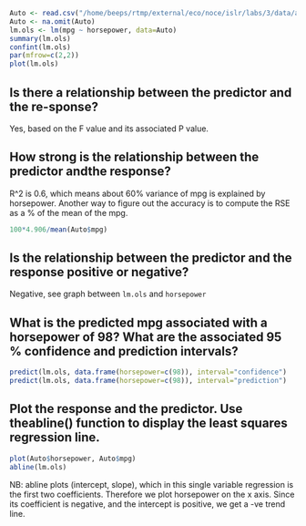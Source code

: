 ```r
Auto <- read.csv("/home/beeps/rtmp/external/eco/noce/islr/labs/3/data/auto.csv", header=T, na.strings="?")
Auto <- na.omit(Auto)
lm.ols <- lm(mpg ~ horsepower, data=Auto)
summary(lm.ols)
confint(lm.ols)
par(mfrow=c(2,2))
plot(lm.ols)
```

## Is there a relationship between the predictor and the re-sponse?

Yes, based on the F value and its associated P value.

## How strong is the relationship between the predictor andthe response?

R^2 is 0.6, which means about 60% variance of mpg is explained by horsepower.
Another way to figure out the accuracy is to compute the RSE as a % of the mean of the mpg.
```r
100*4.906/mean(Auto$mpg)
```

## Is the relationship between the predictor and the response positive or negative?

Negative, see graph between `lm.ols` and `horsepower`

## What is the predicted mpg associated with a horsepower of 98? What are the associated 95 % confidence and prediction intervals?

```r
predict(lm.ols, data.frame(horsepower=c(98)), interval="confidence")
predict(lm.ols, data.frame(horsepower=c(98)), interval="prediction")
```

## Plot the response and the predictor. Use theabline() function to display the least squares regression line.

```r
plot(Auto$horsepower, Auto$mpg)
abline(lm.ols)
```
NB: abline plots (intercept, slope), which in this single variable regression is the first two coefficients. Therefore we plot horsepower on the x axis. Since its coefficient is negative, and the intercept is positive, we get a -ve trend line.
